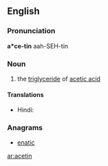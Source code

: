 ==English==

===Pronunciation===
'''a*ce-tin'''
aah-SEH-tin

===Noun===
{{en-noun|-}}

# {{context|organic compound|lang=en}} the [[triglyceride]] of [[acetic acid]]

====Translations====
{{trans-top|organic compound}}
* Hindi: {{t|hi|शुक्ति|tr=śukti|sc=Deva}}
{{trans-bottom}}

===Anagrams===
* [[enatic#English|enatic]]

[[ar:acetin]]